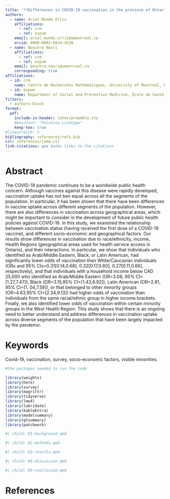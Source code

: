 ```yaml
---
title: '**Differences in COVID-19 vaccination in the province of Ontario across Health Regions and socio-economic strata**'
authors:
  - name: Ariel Mundo Ortiz
    affiliations:
      - ref: crm
      - ref: espum
    email: ariel.mundo.ortiz@umontreal.ca
    orcid: 0000-0002-6014-4538
  - name: Bouchra Nasri
    affiliations:
      - ref: crm
      - ref: espum
    email: bouchra.nasri@umontreal.ca
    corresponding: true
affiliations:
  - id: crm
    name: Centre de Recherches Mathématiques, University of Montreal, Montréal, Canada
  - id: espum
    name: Department of Social and Preventive Medicine, École de Santé Publique, University of Montreal, Montréal, Canada 
filters:
  - authors-block
format: 
  pdf:
    include-in-header: latex/preamble.sty
    #mainfont: "Palatino Linotype"
    keep-tex: true
#linestretch: 1
bibliography: references/refs.bib
csl: references/jama.csl
link-citations: yes #adds links to the citations
---
```



# Abstract

The COVID-19 pandemic continues to be a worldwide public health concern. Although vaccines against this disease were rapidly developed, vaccination uptake has not ben equal across all the segments of the population. In particular, it has been shown that there have been differences in vaccine uptake across different segments of the population. However, there are also differences in vaccination across geographical areas, which might be important to consider in the development of future public health policies against COVID-19. In this study, we examined the relationship between vaccination status (having received the first dose of a COVID-19 vaccine), and different socio-economic and geographical factors. Our results show differences in vaccination due to race/ethnicity, income, Health Regions (geographical areas used for health service access in Ontario), and their interactions. In particular, we show that individuals who identified as Arab/Middle Eastern, Black, or Latin American, had significantly lower odds of vaccination than White/Caucasian individuals (ORs and 95% CIs=0.31[0.14,0.68], 0.32[0.17,0.60], 0.27[0.11,0.66], respectively), and that individuals with a household income below CAD 25,000 who identified as Arab/Middle Eastern (OR=3.08, 95% CI=[1.27,7.47]), Black (OR=3.15,95% CI=[1.43,6.92]), Latin American (OR=2.81, 95% CI=[1.
04,7.59]), or that belonged to other minority groups  (OR=4.63,95% CI=[2.34,9.13]) had higher odds of vaccination than individuals from the same racial/ethnic group in higher income brackets. Finally, we also identified lower odds of vaccination within certain minority groups in the West Health Region. This study shows that there is an ongoing need to better understand and address differences in vaccination uptake across diverse segments of the population that have been largely impacted by the pandemic.


# Keywords {-}

Covid-19, vaccination, survey, socio-economic factors, visible minorities.

```r
#the packages needed to run the code

library(weights)
library(here)
library(survey)
library(magrittr)
library(tidyverse)
library(lme4)
library(lubridate)
library(kableExtra)
library(modelsummary)
library(gtsummary)
library(patchwork)
```



```r
#| child: 01-background.qmd
```


```r
#| child: 02-methods.qmd
```


```r
#| child: 03-results.qmd
```


```r
#| child: 04-discussion.qmd
```


```r
#| child: 05-conclusion.qmd
```

# References

::: {#refs}
:::